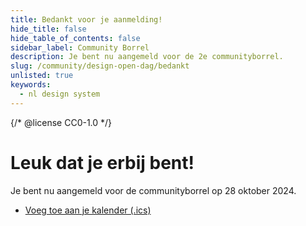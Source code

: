 ```yaml
---
title: Bedankt voor je aanmelding!
hide_title: false
hide_table_of_contents: false
sidebar_label: Community Borrel
description: Je bent nu aangemeld voor de 2e communityborrel.
slug: /community/design-open-dag/bedankt
unlisted: true
keywords:
  - nl design system
---
```


{/* @license CC0-1.0 */}

# Leuk dat je erbij bent!

Je bent nu aangemeld voor de communityborrel op 28 oktober 2024.

- [Voeg toe aan je kalender (.ics)](/heartbeat/heartbeat.ics)

